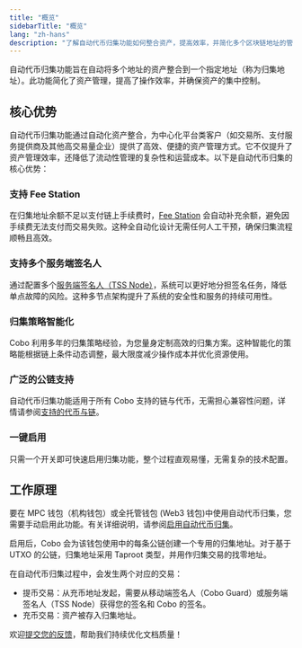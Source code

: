 ```yaml
---
title: "概览"
sidebarTitle: "概览"
lang: "zh-hans"
description: "了解自动代币归集功能如何整合资产，提高效率，并简化多个区块链地址的管理。"
---
```


自动代币归集功能旨在自动将多个地址的资产整合到一个指定地址（称为归集地址）。此功能简化了资产管理，提高了操作效率，并确保资产的集中控制。

## 核心优势

自动代币归集功能通过自动化资产整合，为中心化平台类客户（如交易所、支付服务提供商及其他高交易量企业）提供了高效、便捷的资产管理方式。它不仅提升了资产管理效率，还降低了流动性管理的复杂性和运营成本。以下是自动代币归集的核心优势：


### 支持 Fee Station

在归集地址余额不足以支付链上手续费时，[Fee Station](/cn/portal/fee-station/introduction) 会自动补充余额，避免因手续费无法支付而交易失败。这种全自动化设计无需任何人工干预，确保归集流程顺畅且高效。

### 支持多个服务端签名人

通过配置多个[服务端签名人（TSS Node）](https://www.cobo.com/developers/v2_cn/guides/mpc-wallets/server-co-signer/tss-node-overview)，系统可以更好地分担签名任务，降低单点故障的风险。这种多节点架构提升了系统的安全性和服务的持续可用性。

### 归集策略智能化

Cobo 利用多年的归集策略经验，为您量身定制高效的归集方案。这种智能化的策略能根据链上条件动态调整，最大限度减少操作成本并优化资源使用。

### 广泛的公链支持

自动代币归集功能适用于所有 Cobo 支持的链与代币，无需担心兼容性问题，详情请参阅[支持的代币与链](/cn/portal/supported-tokens-and-chains)。

### 一键启用

只需一个开关即可快速启用归集功能，整个过程直观易懂，无需复杂的技术配置。

## 工作原理

要在 MPC 钱包（机构钱包）或全托管钱包 (Web3 钱包)中使用自动代币归集，您需要手动启用此功能。有关详细说明，请参阅[启用自动代币归集](/cn/portal/enable-auto-sweep)。

启用后，Cobo 会为该钱包使用中的每条公链创建一个专用的归集地址。对于基于 UTXO 的公链，归集地址采用 Taproot 类型，并用作归集交易的找零地址。

在自动代币归集过程中，会发生两个对应的交易：
- 提币交易：从充币地址发起，需要从移动端签名人（Cobo Guard）或服务端签名人（TSS Node）获得您的签名和 Cobo 的签名。
- 充币交易：资产被存入归集地址。

<Tip>欢迎[提交您的反馈](https://forms.zohopublic.com/cobo/form/DocumentFeedbackForm/formperma/QvLOhxJv1_JMsJ-1dleZ8Itb_7rzN-LtgvsDdxosoVI?referrername=manuals)，帮助我们持续优化文档质量！</Tip>